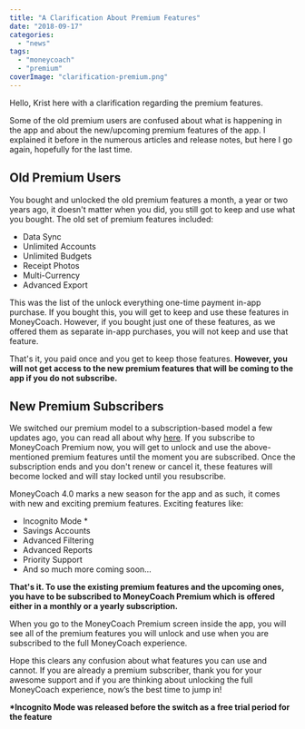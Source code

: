 ```yaml
---
title: "A Clarification About Premium Features"
date: "2018-09-17"
categories: 
  - "news"
tags: 
  - "moneycoach"
  - "premium"
coverImage: "clarification-premium.png"
---
```


Hello, Krist here with a clarification regarding the premium features.

Some of the old premium users are confused about what is happening in the app and about the new/upcoming premium features of the app. I explained it before in the numerous articles and release notes, but here I go again, hopefully for the last time.

## Old Premium Users

You bought and unlocked the old premium features a month, a year or two years ago, it doesn't matter when you did, you still got to keep and use what you bought. The old set of premium features included:

- Data Sync
- Unlimited Accounts
- Unlimited Budgets
- Receipt Photos
- Multi-Currency
- Advanced Export

This was the list of the unlock everything one-time payment in-app purchase. If you bought this, you will get to keep and use these features in MoneyCoach. However, if you bought just one of these features, as we offered them as separate in-app purchases, you will not keep and use that feature.

That's it, you paid once and you get to keep those features. **However, you will not get access to the new premium features that will be coming to the app if you do not subscribe.**

## New Premium Subscribers

We switched our premium model to a subscription-based model a few updates ago, you can read all about why [here](https://moneycoach-app.com/why-moneycoach-switches-to-subscription/). If you subscribe to MoneyCoach Premium now, you will get to unlock and use the above-mentioned premium features until the moment you are subscribed. Once the subscription ends and you don't renew or cancel it, these features will become locked and will stay locked until you resubscribe.

MoneyCoach 4.0 marks a new season for the app and as such, it comes with new and exciting premium features. Exciting features like:

- Incognito Mode \*
- Savings Accounts
- Advanced Filtering
- Advanced Reports
- Priority Support
- And so much more coming soon...

**That's it. To use the existing premium features and the upcoming ones, you have to be subscribed to MoneyCoach Premium which is offered either in a monthly or a yearly subscription.**

When you go to the MoneyCoach Premium screen inside the app, you will see all of the premium features you will unlock and use when you are subscribed to the full MoneyCoach experience.

Hope this clears any confusion about what features you can use and cannot. If you are already a premium subscriber, thank you for your awesome support and if you are thinking about unlocking the full MoneyCoach experience, now’s the best time to jump in! 

**\*Incognito Mode was released before the switch as a free trial period for the feature**
